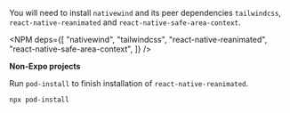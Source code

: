 
You will need to install `nativewind` and its peer dependencies `tailwindcss`, `react-native-reanimated` and `react-native-safe-area-context`.

<NPM
  deps={[
    "nativewind",
    "tailwindcss",
    "react-native-reanimated",
    "react-native-safe-area-context",
  ]}
/>

**Non-Expo projects**

Run `pod-install` to finish installation of `react-native-reanimated`.

```bash
npx pod-install
```
